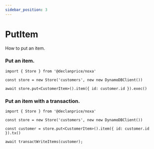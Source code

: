 ```yaml
---
sidebar_position: 3
---
```


# PutItem

How to put an item.

### Put an item.

```tsx
import { Store } from '@declanprice/noxa'

const store = new Store('customers', new new DynamoDBClient())

await store.put<CustomerItem>().item({ id: customer.id }).exec()
```


### Put an item with a transaction.
```tsx
import { Store } from '@declanprice/noxa'

const store = new Store('customers', new new DynamoDBClient())

const customer = store.put<CustomerItem>().item({ id: customer.id }).tx()

await transactWriteItems(customer);
```

